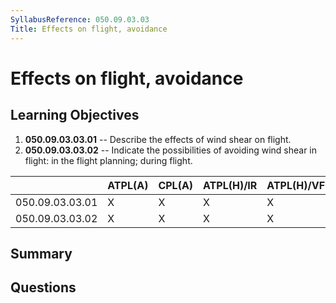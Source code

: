 ```yaml
---
SyllabusReference: 050.09.03.03
Title: Effects on flight, avoidance
---
```


# Effects on flight, avoidance

## Learning Objectives

1. **050.09.03.03.01** -- Describe the effects of wind shear on flight.
2. **050.09.03.03.02** -- Indicate the possibilities of avoiding wind shear in
   flight: in the flight planning; during flight.

|                 | ATPL(A) | CPL(A) | ATPL(H)/IR | ATPL(H)/VFR | CPL(H) | IR  | CBIR(A) |
| --------------- | ------- | ------ | ---------- | ----------- | ------ | --- | ------- |
| 050.09.03.03.01 | X       | X      | X          | X           | X      | X   | X       |
| 050.09.03.03.02 | X       | X      | X          | X           | X      | X   | X       |

## Summary

## Questions
